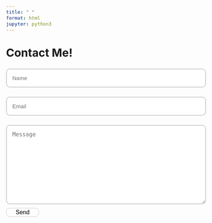 ```yaml
---
title: " "
format: html
jupyter: python3
---
```


<style>
body {
    font-size: 15px;
}
form {
    max-width: 600px;
    margin: auto;
    margin-left: 0;
}
label {
    display: block;
    font-size: 15px;
}
input[type="text"], input[type="email"], textarea {
    width: 100%;
    padding: 15px;
    font-size: 15px;
    margin-top: 10px;
    border: 2px solid #ccc;
    border-radius: 10px;
}
input[type="text"]:focus, input[type="email"]:focus, textarea:focus {
    border: 4px solid #87CEEB;
    outline: none;
}
button {
    display: block;
    width: auto;
    background-color: #87CEEB;
    color: white;
    border: none;
    cursor: pointer;
    border-radius: 10px;
}
button.send-button {
    font-size: 16px;
    padding: 2px 25px;
    background-color: transparent;
    color: black;
    border: 1px solid #ccc;
}
body.dark-mode button.send-button {
    color: white;
}
button.send-button:hover {
    background-color: #87CEEB;
    color: white;
}
</style>

<div style="height: 20px;"></div>

<div style="font-size: 30px;"><strong>Contact Me!</strong></div>

<form action="https://formspree.io/f/xeqybeql" method="POST" id="contactForm">
  <input type="text" id="name" name="name" placeholder="Name" required>
  
  <input type="email" id="email" name="email" placeholder="Email" required>
  
  <textarea id="message" name="message" rows="10" placeholder="Message" required></textarea>
  
  <div style="height: 10px;"></div>
  
  <button type="submit" class="send-button">Send</button>
</form>

<script>
document.addEventListener("DOMContentLoaded", function() {
    var form = document.getElementById('contactForm');
    form.addEventListener('submit', function(event) {
        event.preventDefault(); // Prevent the default form submission
        fetch(form.action, {
            method: 'POST',
            body: new FormData(form),
            headers: {
                'Accept': 'application/json'
            },
        })
        .then(response => response.json())
        .then(data => {
            if (data.ok) {
                form.reset(); // Reset the form to clear fields
                alert('Email sent successfully!');
            } else {
                alert('There was an issue with sending the email.');
            }
        })
        .catch(error => {
            console.error('Error:', error);
            alert('Error sending message.');
        });
    });
});
</script>

